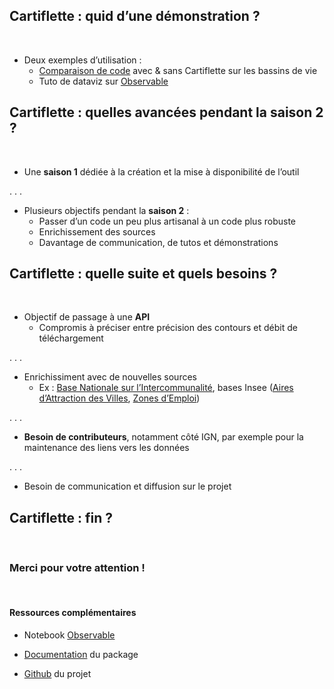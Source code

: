 ## Cartiflette : quid d'une démonstration ?

<!--
Tout ça c'est bien gentil, mais vous n'allez pas me croire sur parole !
Avant de chercher à vous recruter sur le projet, regardez à quoi ça ressemble.
-->

<br>

- Deux exemples d'utilisation :
    + [Comparaison de code](https://github.com/InseeFrLab/cartiflette/blob/demoday/misc/demoday.py) avec & sans Cartiflette sur les bassins de vie
    + Tuto de dataviz sur [Observable](https://observablehq.com/@linogaliana/cartiflette-demo)

## Cartiflette : quelles avancées pendant la saison 2 ?

<br>

- Une **saison 1** dédiée à la création et la mise à disponibilité de l'outil

. . .

- Plusieurs objectifs pendant la **saison 2** :
    + Passer d'un code un peu plus artisanal à un code plus robuste
    + Enrichissement des sources
    + Davantage de communication, de tutos et démonstrations

## Cartiflette : quelle suite et quels besoins ? {.smaller}

<br>

- Objectif de passage à une **API**
    + Compromis à préciser entre précision des contours et débit de téléchargement

. . .

- Enrichissiment avec de nouvelles sources
    + Ex : [Base Nationale sur l'Intercommunalité](https://www.banatic.interieur.gouv.fr/), bases Insee ([Aires d'Attraction des Villes](https://www.insee.fr/fr/information/4803954), [Zones d'Emploi](https://www.insee.fr/fr/information/4652957))

. . .

- **Besoin de contributeurs**, notamment côté IGN, par exemple pour la maintenance des liens vers les données

<!--
Préciser qu'on peut nous contacter, nos LinkedIn sont slide 1
-->

. . .

- Besoin de communication et diffusion sur le projet

## Cartiflette : fin ?

<br>

### Merci pour votre attention !

<br>

#### Ressources complémentaires

- Notebook [Observable](https://observablehq.com/@linogaliana/cartiflette-demo)

- [Documentation](https://linogaliana.github.io/cartiflette-website/) du package

- [Github](https://github.com/InseeFrLab/cartiflette/) du projet
